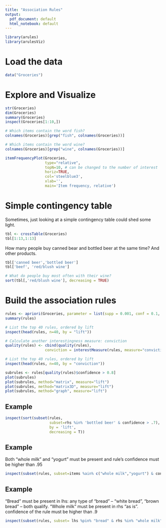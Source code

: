 ```yaml
---
title: "Association Rules"
output:
  pdf_document: default
  html_notebook: default
---
```


```r
library(arules)
library(arulesViz)
```

# Load the data

```r
data("Groceries")
```

# Explore and Visualize

```r
str(Groceries)
dim(Groceries)
summary(Groceries)
inspect(Groceries[1:10,])

# Which items contain the word fish?
colnames(Groceries)[grep("fish", colnames(Groceries))]

# Which items contain the word wine?
colnames(Groceries)[grep("wine", colnames(Groceries))]
```


```r
itemFrequencyPlot(Groceries,
                  type="relative",
                  topN=10, # can be changed to the number of interest
                  horiz=TRUE,
                  col='steelblue3',
                  xlab='',
                  main='Item frequency, relative')
```




# Simple contingency table

Sometimes, just looking at a simple contingency table could shed some light.

```r
tbl <- crossTable(Groceries)
tbl[1:13,1:13]
```


How many people buy canned bear and bottled beer at the same time? And other products.

```r
tbl['canned beer','bottled beer']
tbl['beef', 'red/blush wine']

# What do people buy most often with their wine?
sort(tbl[,'red/blush wine'], decreasing = TRUE)
```


# Build the association rules

```r
rules <- apriori(Groceries, parameter = list(supp = 0.001, conf = 0.1, target = "rules"))
summary(rules)
```

```r
# List the top 40 rules, ordered by lift
inspect(head(rules, n=40, by = "lift"))
```


```r
# Calculate another interestingness measure: conviction
quality(rules) <- cbind(quality(rules),
                  conviction = interestMeasure(rules, measure="conviction", transactions = Groceries))
```

```r
# List the top 40 rules, ordered by lift
inspect(head(rules, n=40, by = "conviction"))
```

```r
subrules <- rules[quality(rules)$confidence > 0.8]
plot(subrules)
plot(subrules, method="matrix", measure="lift")
plot(subrules, method="matrix3D", measure="lift")
plot(subrules, method="graph", measure="lift")
```


## Example

```r
inspect(sort(subset(rules, 
                    subset=rhs %in% 'bottled beer' & confidence > .7),
                    by = 'lift',
                    decreasing = T))

```


## Example

Both “whole milk” and “yogurt” must be present and rule’s confidence must be higher than .95

```r
inspect(subset(rules, subset=items %ain% c("whole milk","yogurt") & confidence >.95))
```


## Example
“Bread” must be present in lhs: any type of “bread” – “white bread”, “brown bread” – both qualify. “Whole milk” must be present in rhs “as is”. confidence of the rule must be higher than .9


```r
inspect(subset(rules, subset= lhs %pin% "bread" & rhs %in% "whole milk" & confidence > .9))
```
